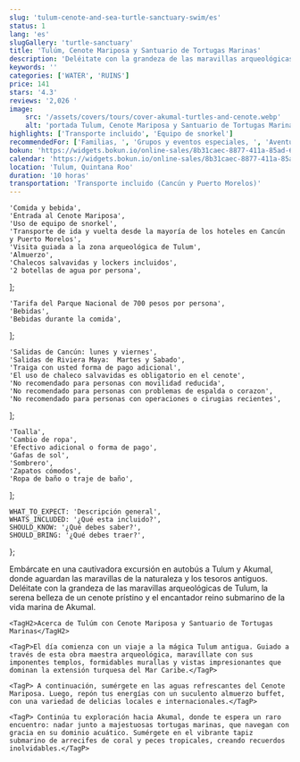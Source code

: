 ```yaml
---
slug: 'tulum-cenote-and-sea-turtle-sanctuary-swim/es'
status: 1
lang: 'es'
slugGallery: 'turtle-sanctuary'
title: 'Tulúm, Cenote Mariposa y Santuario de Tortugas Marinas'
description: 'Deléitate con la grandeza de las maravillas arqueológicas de Tulum, la serena belleza de un cenote prístino y el encantador reino submarino de la vida marina de Akumal.'
keywords: ''
categories: ['WATER', 'RUINS']
price: 141
stars: '4.3'
reviews: '2,026 '
image:
    src: '/assets/covers/tours/cover-akumal-turtles-and-cenote.webp'
    alt: 'portada Tulum, Cenote Mariposa y Santuario de Tortugas Marinas'
highlights: ['Transporte incluido', 'Equipo de snorkel']
recommendedFor: ['Familias, ', 'Grupos y eventos especiales, ', 'Aventureros']
bokun: 'https://widgets.bokun.io/online-sales/8b31caec-8877-411a-85ad-682828170619/experience/870550?partialView=1'
calendar: 'https://widgets.bokun.io/online-sales/8b31caec-8877-411a-85ad-682828170619/experience-calendar/870550'
location: 'Tulum, Quintana Roo'
duration: '10 horas'
transportation: 'Transporte incluido (Cancún y Puerto Morelos)'
---
```



    'Comida y bebida',
    'Entrada al Cenote Mariposa',
    'Uso de equipo de snorkel',
    'Transporte de ida y vuelta desde la mayoría de los hoteles en Cancún y Puerto Morelos',
    'Visita guiada a la zona arqueológica de Tulum',
    'Almuerzo',
    'Chalecos salvavidas y lockers incluidos',
    '2 botellas de agua por persona',
];

    'Tarifa del Parque Nacional de 700 pesos por persona',
    'Bebidas',
    'Bebidas durante la comida',
];

    'Salidas de Cancún: lunes y viernes',
    'Salidas de Riviera Maya:  Martes y Sabado',
    'Traiga con usted forma de pago adicional',
    'El uso de chaleco salvavidas es obligatorio en el cenote',
    'No recomendado para personas con movilidad reducida',
    'No recomendado para personas con problemas de espalda o corazon',
    'No recomendado para personas con operaciones o cirugias recientes',
];

    'Toalla',
    'Cambio de ropa',
    'Efectivo adicional o forma de pago',
    'Gafas de sol',
    'Sombrero',
    'Zapatos cómodos',
    'Ropa de baño o traje de baño',
];

    WHAT_TO_EXPECT: 'Descripción general',
    WHATS_INCLUDED: '¿Qué esta incluido?',
    SHOULD_KNOW: '¿Qué debes saber?',
    SHOULD_BRING: '¿Qué debes traer?',
};

<Accordion client:visible title={titles.WHAT_TO_EXPECT} idHash="whatToExpect">
    <TagP>Embárcate en una cautivadora excursión en autobús a Tulum y Akumal, donde aguardan las maravillas de la naturaleza y los tesoros antiguos. Deléitate con la grandeza de las maravillas arqueológicas de Tulum, la serena belleza de un cenote prístino y el encantador reino submarino de la vida marina de Akumal.</TagP>

    <TagH2>Acerca de Tulúm con Cenote Mariposa y Santuario de Tortugas Marinas</TagH2>

    <TagP>El día comienza con un viaje a la mágica Tulum antigua. Guiado a través de esta obra maestra arqueológica, maravíllate con sus imponentes templos, formidables murallas y vistas impresionantes que dominan la extensión turquesa del Mar Caribe.</TagP>

    <TagP> A continuación, sumérgete en las aguas refrescantes del Cenote Mariposa. Luego, repón tus energías con un suculento almuerzo buffet, con una variedad de delicias locales e internacionales.</TagP>

    <TagP> Continúa tu exploración hacia Akumal, donde te espera un raro encuentro: nadar junto a majestuosas tortugas marinas, que navegan con gracia en su dominio acuático. Sumérgete en el vibrante tapiz submarino de arrecifes de coral y peces tropicales, creando recuerdos inolvidables.</TagP>
</Accordion>

<Accordion client:visible title={titles.WHATS_INCLUDED} idHash="whatsIncluded">
    <Inclusions includes={includes} notIncludes={notIncludes} />
</Accordion>

<Accordion client:visible title={titles.SHOULD_KNOW} idHash="whatYouShouldKnow">
    <ShouldKnow shouldKnow={shouldKnow} />
</Accordion>

<Accordion client:visible title={titles.SHOULD_BRING} idHash="whatYouShouldBring">
    <ShouldBring shouldBring={shouldBring} />
</Accordion>